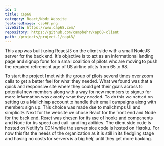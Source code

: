 ```yaml
---
id: 1
title: Cap68
category: React/Node Website
featuredImage: cap68.png
liveSite: https://www.cap68.com/
repository: https://github.com/campbehr/cap68-client
path: /projects/project-1/cap68/
---
```


This app was built using ReactJS on the client side with a small NodeJS server for the back end. It's objective is to act as an informational landing page and signup form for a small coalition of pilots who are moving to push the required retirement age of US airline pilots from 65 to 68.

To start the project I met with the group of pilots several times over zoom calls to get a better feel for what they needed. What we found was that a quick and responsive site where they could get their goals across to potential new members along with a way for new members to signup for more information was exactly what they needed. To do this we settled on setting up a Mailchimp account to handle their email campaigns along with members sign up. This choice was made due to mailchimps UI and simplicity. Next for the website we chose React for the front end and Node for the back end. React was chosen for its use of hooks and components and Node for its speed and call handling abilities. The client side code is hosted on Netlify's CDN while the server side code is hosted on Heroku. For now this fits the needs of the organization as it is still in its fledgling stage and having no costs for servers is a big help until they get more backing.
